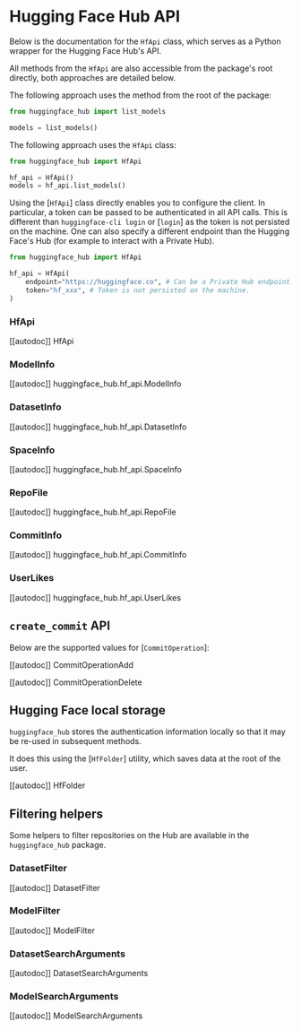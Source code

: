 # Hugging Face Hub API

Below is the documentation for the `HfApi` class, which serves as a Python wrapper for the Hugging Face
Hub's API.

All methods from the `HfApi` are also accessible from the package's root directly, both approaches are detailed
below.

The following approach uses the method from the root of the package:

```python
from huggingface_hub import list_models

models = list_models()
```

The following approach uses the `HfApi` class:

```python
from huggingface_hub import HfApi

hf_api = HfApi()
models = hf_api.list_models()
```

Using the [`HfApi`] class directly enables you to configure the client. In particular, a
token can be passed to be authenticated in all API calls. This is different than
`huggingface-cli login` or [`login`] as the token is not persisted on the machine. One
can also specify a different endpoint than the Hugging Face's Hub (for example to interact
with a Private Hub).

```py
from huggingface_hub import HfApi

hf_api = HfApi(
    endpoint="https://huggingface.co", # Can be a Private Hub endpoint.
    token="hf_xxx", # Token is not persisted on the machine.
)
```

### HfApi

[[autodoc]] HfApi

### ModelInfo

[[autodoc]] huggingface_hub.hf_api.ModelInfo

### DatasetInfo

[[autodoc]] huggingface_hub.hf_api.DatasetInfo

### SpaceInfo

[[autodoc]] huggingface_hub.hf_api.SpaceInfo

### RepoFile

[[autodoc]] huggingface_hub.hf_api.RepoFile

### CommitInfo

[[autodoc]] huggingface_hub.hf_api.CommitInfo

### UserLikes

[[autodoc]] huggingface_hub.hf_api.UserLikes

## `create_commit` API

Below are the supported values for [`CommitOperation`]:

[[autodoc]] CommitOperationAdd

[[autodoc]] CommitOperationDelete

## Hugging Face local storage

`huggingface_hub` stores the authentication information locally so that it may be re-used in subsequent
methods.

It does this using the [`HfFolder`] utility, which saves data at the root of the user.

[[autodoc]] HfFolder

## Filtering helpers

Some helpers to filter repositories on the Hub are available in the `huggingface_hub` package.

### DatasetFilter

[[autodoc]] DatasetFilter

### ModelFilter

[[autodoc]] ModelFilter

### DatasetSearchArguments

[[autodoc]] DatasetSearchArguments

### ModelSearchArguments

[[autodoc]] ModelSearchArguments
